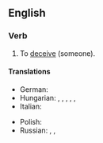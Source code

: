==English==

===Verb===
{{head|en|verb|head=[[pull]] [[the]] [[wool]] [[over]] [[someone's]] [[eye]]s}}

# {{label|en|idiomatic|informal}} To [[deceive]] (someone).

====Translations====
{{trans-top|to deceive someone}}
* German: {{t+|de|jemanden hinters Licht führen}}
* Hungarian: {{t+|hu|megtéveszt}}, {{t+|hu|félrevezet}}, {{t+|hu|becsap}}, {{t+|hu|bepaliz}}, {{t|hu|behúz a csőbe}}, {{t+|hu|átver}}
* Italian: {{t|it|gettar fumo negli occhi}}
{{trans-mid}}
* Polish: {{t|pl|mydlić oczy}}
* Russian: {{t+|ru|ве́шать лапшу на у́ши}} <!--to hang noodles on the ears-->, {{t+|ru|втирать очки́}}, {{t+|ru|пудрить мозги́}} <!--to powder the brains-->
{{trans-bottom}}